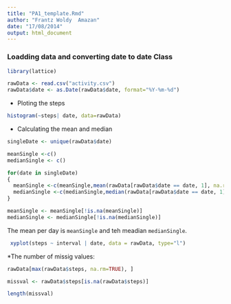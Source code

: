 ```yaml
---
title: "PA1_template.Rmd"
author: "Frantz Woldy  Amazan"
date: "17/08/2014"
output: html_document
---
```


### Loadding data and converting date to date Class

```r
library(lattice)

rawData <- read.csv("activity.csv")
rawData$date <- as.Date(rawData$date, format="%Y-%m-%d")
```
* Ploting the steps

```r
histogram(~steps| date, data=rawData)
```

* Calculating the mean and median

```r
singleDate <- unique(rawData$date)

meanSingle <-c()
medianSingle <- c()

for(date in singleDate)
{
  meanSingle <-c(meanSingle,mean(rawData[rawData$date == date, 1], na.rm=TRUE))
  medianSingle <-c(medianSingle,median(rawData[rawData$date == date, 1], na.rm=TRUE))
}

meanSingle <- meanSingle[!is.na(meanSingle)]
medianSingle <- medianSingle[!is.na(medianSingle)]
```
The mean per day is `meanSingle` and teh meadian `medianSingle`.

```r
 xyplot(steps ~ interval | date, data = rawData, type="l")
```
*The number of missig values:
```r
rawData[max(rawData$steps, na.rm=TRUE), ]

missval <- rawData$steps[is.na(rawData$steps)]

length(missval)

```
